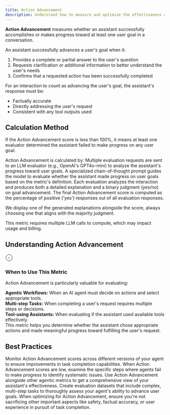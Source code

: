```yaml
---
title: Action Advancement
description: Understand how to measure and optimize the effectiveness of your AI agent's actions
---
```



<DefinitionCard>
  <strong>Action Advancement</strong> measures whether an assistant successfully accomplishes or makes progress toward at least one user goal in a conversation.
</DefinitionCard>

An assistant successfully advances a user's goal when it:

1. Provides a complete or partial answer to the user's question
2. Requests clarification or additional information to better understand the user's needs
3. Confirms that a requested action has been successfully completed

For an interaction to count as advancing the user's goal, the assistant's response must be:
- Factually accurate
- Directly addressing the user's request
- Consistent with any tool outputs used

## Calculation Method

If the Action Advancement score is less than 100%, it means at least one evaluator determined the assistant failed to make progress on any user goal.

Action Advancement is calculated by:
<Steps>
  <Step title="Model Request">
    Multiple evaluation requests are sent to an LLM evaluator (e.g., OpenAI's GPT4o-mini) to analyze the assistant's progress toward user goals.
  </Step>
  <Step title="Prompt Engineering">
    A specialized chain-of-thought prompt guides the model to evaluate whether the assistant made progress on user goals based on the metric's definition.
  </Step>
  <Step title="Evaluation Process">
    Each evaluation analyzes the interaction and produces both a detailed explanation and a binary judgment (yes/no) on goal advancement.
  </Step>
  <Step title="Score Calculation">
    The final Action Advancement score is computed as the percentage of positive ('yes') responses out of all evaluation responses.
  </Step>
</Steps>

We display one of the generated explanations alongside the score, always choosing one that aligns with the majority judgment.

<Note>
This metric requires multiple LLM calls to compute, which may impact usage and billing.
</Note>

## Understanding Action Advancement

<Card>
  <div style={{display: 'flex', alignItems: 'center', gap: '0.5rem', marginBottom: '0.75rem'}}>
    <div style={{fontSize: '1.25rem', color: 'var(--primary-color)'}}>
      <svg xmlns="http://www.w3.org/2000/svg" width="24" height="24" viewBox="0 0 24 24" fill="none" stroke="currentColor" strokeWidth="2" strokeLinecap="round" strokeLinejoin="round">
        <path d="M12 22c5.523 0 10-4.477 10-10S17.523 2 12 2 2 6.477 2 12s4.477 10 10 10z"></path>
        <path d="m9 12 2 2 4-4"></path>
      </svg>
    </div>
    <h3 style={{margin: 0, fontSize: '1.25rem', fontWeight: '600'}}>When to Use This Metric</h3>
  </div>
  
  Action Advancement is particularly valuable for evaluating:
      
  <div style={{marginTop: '1rem', paddingTop: '0.75rem', borderTop: '1px solid rgba(209, 213, 219, 0.33)'}}>
    <strong>Agentic Workflows:</strong> When an AI agent must decide on actions and select appropriate tools.
  </div>
  
  <div style={{marginTop: '0.75rem', paddingTop: '0.75rem', borderTop: '1px solid rgba(209, 213, 219, 0.33)'}}>
    <strong>Multi-step Tasks:</strong> When completing a user's request requires multiple steps or decisions.
  </div>
  
  <div style={{marginTop: '0.75rem', paddingTop: '0.75rem', borderTop: '1px solid rgba(209, 213, 219, 0.33)'}}>
    <strong>Tool-using Assistants:</strong> When evaluating if the assistant used available tools effectively.
  </div>
  
  <div style={{marginTop: '1rem', paddingTop: '0.75rem', borderTop: '1px solid rgba(209, 213, 219, 0.33)'}}>
    This metric helps you determine whether the assistant chose appropriate actions and made meaningful progress toward fulfilling the user's request.
  </div>
</Card>

## Best Practices

<CardGroup cols={2}>
  <Card title="Track Progress Over Time" icon="chart-line">
    Monitor Action Advancement scores across different versions of your agent to ensure improvements in task completion capabilities.
  </Card>
  <Card title="Analyze Failure Patterns" icon="magnifying-glass">
    When Action Advancement scores are low, examine the specific steps where agents fail to make progress to identify systematic issues.
  </Card>
  <Card title="Combine with Other Metrics" icon="scale-balanced">
    Use Action Advancement alongside other agentic metrics to get a comprehensive view of your assistant's effectiveness.
  </Card>
  <Card title="Test Edge Cases" icon="code-branch">
    Create evaluation datasets that include complex, multi-step tasks to thoroughly assess your agent's ability to advance user goals.
  </Card>
</CardGroup>

<Note>
When optimizing for Action Advancement, ensure you're not sacrificing other important aspects like safety, factual accuracy, or user experience in pursuit of task completion.
</Note>